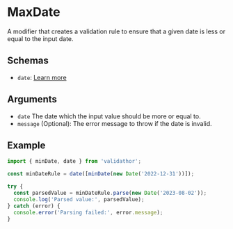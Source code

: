 # MaxDate

A modifier that creates a validation rule to ensure that a given date is less or equal to the input date.

## Schemas

- `date`: [Learn more](/schemas/date)

## Arguments

- `date` The date which the input value should be more or equal to.
- `message` (Optional): The error message to throw if the date is invalid.

## Example

```ts
import { minDate, date } from 'validathor';

const minDateRule = date([minDate(new Date('2022-12-31'))]);

try {
  const parsedValue = minDateRule.parse(new Date('2023-08-02'));
  console.log('Parsed value:', parsedValue);
} catch (error) {
  console.error('Parsing failed:', error.message);
}
```